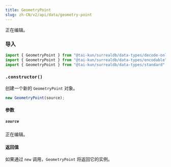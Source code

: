 ```yaml
---
title: GeometryPoint
slug: zh-CN/v2/api/data/geometry-point
---
```



正在编辑。

### 导入

```ts
import { GeometryPoint } from "@tai-kun/surrealdb/data-types/decode-only";
import { GeometryPoint } from "@tai-kun/surrealdb/data-types/encodable";
import { GeometryPoint } from "@tai-kun/surrealdb/data-types/standard";
```

### `.constructor()`

创建一个新的 `GeometryPoint` 对象。

```ts
new GeometryPoint(source);
```

#### 参数

##### `source`

正在编辑。

#### 返回值

如果通过 `new` 调用，`GeometryPoint` 将返回它的实例。
